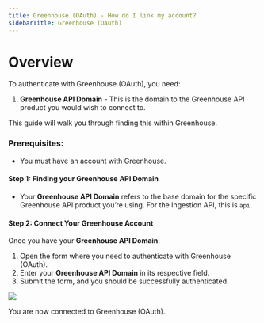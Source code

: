 ```yaml
---
title: Greenhouse (OAuth) - How do I link my account?
sidebarTitle: Greenhouse (OAuth)
---
```



# Overview

To authenticate with Greenhouse (OAuth), you need:
1. **Greenhouse API Domain** - This is the domain to the Greenhouse API product you would wish to connect to.

This guide will walk you through finding this within Greenhouse.

### Prerequisites:

- You must have an account with Greenhouse.

#### Step 1: Finding your Greenhouse API Domain
- Your **Greenhouse API Domain** refers to the base domain for the specific Greenhouse API product you’re using. For the Ingestion API, this is `api`.

#### Step 2: Connect Your Greenhouse Account
Once you have your **Greenhouse API Domain**:
1. Open the form where you need to authenticate with Greenhouse (OAuth).
2. Enter your **Greenhouse API Domain** in its respective field.
3. Submit the form, and you should be successfully authenticated.

<img src="/integrations/all/greenhouse/form.png" />

You are now connected to Greenhouse (OAuth).